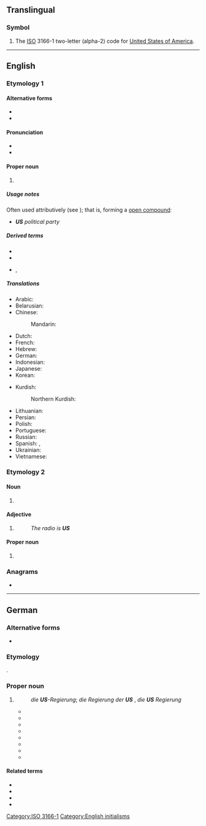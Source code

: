 {{also|Appendix:Variations of "us"}}
==Translingual==

===Symbol===
{{head|mul|symbol}}

# The [[ISO]] 3166-1 two-letter (alpha-2) code for [[United States of America]].

[[Category:ISO 3166-1]]

----

==English==

===Etymology 1===

====Alternative forms====
* {{l|en|U.S.}}
* {{l|en|U. S.}}

====Pronunciation====
* {{IPA|en|/juː.ɛs/}}
* {{audio|en|LL-Q1860 (eng)-Back ache-US.wav|Audio (UK)}}

====Proper noun====
{{en-proper noun}}

# {{initialism of|en|United States}}
#: {{ux|en|[[ICANN]] is based in the '''US'''.}}
#: {{ux|en|legal residents of the 48 [[contiguous]] '''US''' and [[DC]]}}

=====Usage notes=====
Often used attributively (see {{ll|en|attributive noun}}); that is, forming a [[open compound]]:
* '''''US''' political party''

=====Derived terms=====
* {{l|en|US-ian}}
* {{l|en|US American}}
* {{l|en|ANZUS}}, {{l|en|AUKUS}}

=====Translations=====
{{trans-top-also|abbreviation of United States|USA}}
* Arabic: {{not used|ar}}
* Belarusian: {{not used|be}}
* Chinese:
*: Mandarin: {{not used|cmn}}
* Dutch: {{t+|nl|VS|m-p}}
* French: {{t+|fr|EU|m-p}}
* Hebrew: {{not used|he}}
* German: {{t+|de|US-}} {{q|in compounds}}
* Indonesian: {{t+|id|AS}}
* Japanese: {{not used|ja}}
* Korean: {{not used|ko}}
{{trans-mid}}
* Kurdish:
*: Northern Kurdish: {{t|kmr|AY}}
* Lithuanian: {{t+|lt|JAV|f}}
* Persian: {{not used|fa}}
* Polish: {{t|pl|St.Zj.|m-p}}
* Portuguese: {{t-needed|pt}}
* Russian: {{not used|ru}}
* Spanish: {{t+|es|EE. UU.|m-p}}, {{t+|es|EU|m-p}}
* Ukrainian: {{not used|uk}}
* Vietnamese: {{not used|vi}}
{{trans-bottom}}

===Etymology 2===

====Noun====
{{en-noun}}

# {{lb|en|psychology}} {{initialism of|en|[[unconditioned]] [[stimulus]]}}
#: {{cot|en|CS}}

====Adjective====
{{en-adj|?}}

# {{abbreviation of|en|unserviceable}}
#: ''The radio is '''US''' ''

====Proper noun====
{{en-proper noun}}

# {{initialism of|en|Upper Sorbian}}

===Anagrams===
* {{anagrams|en|a=su|SU|Su}}

[[Category:English initialisms]]

----

==German==

===Alternative forms===
* {{alter|de|U. S. ||in compounds/derivatives like ''U. S. Regierung''; obsolete}}

===Etymology===
{{bor|de|en|US}}.

===Proper noun===
{{de-proper noun|p}}

# {{lb|de|uncommon|outside|compounds}} {{synonym of|de|USA}}
#: ''die '''US'''-Regierung''; ''die Regierung der '''US''''' {{q|uncommon}}, ''die '''US''' Regierung'' {{q|obsolete}}
#* {{quote-book|de
|url=https://books.google.ch/books?id=LVE9AAAAYAAJ&pg=PA26&dq=%22die+US+sind%22
|title=Die Verbreitung der Fische. Monografie
|author=Joh.<!-- title page: J., ''Vorwort'' Joh. --> Palacký
|lccn=f17000096
|oclc=1014936433
|publisher=Selbstverlag (Druck von J. Otto)
|location=Prag
|year=1891
|page=26
|passage=Tiefseefische fehlen hier auch nicht. Das max. bleibt altweltlich, aber die amerikanischen sp. (c. ¼) haben sich seit dem C. mehr als verdreifacht und die '''US''' sind das an sp. reichste Vaterland.
|t=
}}
#* {{quote-book|de
|author=F. Hahn in Königsberg
|title=Australien und Polynesien.
|series=Geographisches Jahrbuch. Begründet 1866 durch E. Behm. XVIII. Band, 1895
|editor=In Verbindung mit D. A. Anutschin, A. Auwers, E. Blink, E. Brückner, P. Camena d'Almeida, O. Drude, E. v. Drygalski. J. J. Egli, Th. Fischer, J. Früh, G. Gerland, F. Hahn, E. Hammer, M. Heinrich, H. Hergesell, O. Krümmel, E. Löffler, L. Neumann, E. Rudolph, S. Ruge, K. Schering, H. G. Schlichter, R. Sieger, W. Sievers, Fr. Toula, G. Wegener, B. Weigand, W. Wolkenhauer herausgegeben von Hermann Wagner
|seriesvolume=18
|publisher=Justus Perthes
|location=Gotha
|year=1895
|page=254
|note=in a compound/derivative (with spaces)
|passage=[...] der Bering Sea Question (d. h. des Streites über das Recht der '''U. S.''' Regierung, eigenmächtig den Fang der Bärenrobbe zu verbieten) [...]
|t=
}}
#* {{quote-book|de|year=1973|author=René König|title=Indianer – wohin? Alternativen in Arizona: Skizzen zur Entwicklungssoziologie|publisher=Springer-Verlag|isbn=978-3-322-83985-5<!-- (e-book) / 978-3-531-11200-8 -->|page=99
|text=Gewiß: die '''US''' sind im üblichen Sinne keine »Kolonialmacht«, und doch haben sie beim Vorstoß nach Westen ihren eigenen Kontinent politisch nach kolonialen Gesichtspunkten strukturiert, wie die rein geometrisch gewonnenen Grenzen,{{nb...}}}}
#* {{quote-book|de|year=1989|author=Germany (West), Bundesregierung|title=Die Kabinettsprotokolle der Bundesregierung: Band 5 · 1952|volume=5|publisher=Harald Boldt Verlag|location=Boppard am Rhein|page=234|ISBN=3 7646 1886 8|note=this contains a compound/derivative (with spaces), properly it is "US- und UK-Truppen"|text=Frage der Kosten der '''US''' und UK Truppen in Deutschland und Kosten des Beitrages an EVG; Schäffer dagegen, daß Kosten im Generalvertrag erscheinen.}}
#* {{quote-book|de|year=1990|author=Dieter Blumenwitz|author2=Karl Firsching|author3=Eugen D. Graue|title=Internationales Privatrecht. Band IV|volume=4|publisher=Walter de Gruyter GmbH & Co. KG|isbn=9783112321225|page=361
|text=''Kollisionsrecht:'' Die '''US''' sind ein Mehrrechtsstaat, es gibt weder ein einheitliches international privatrechtliches, noch einheitliches interlokales noch einheitliches materielles Erbrecht. Jeder der 55 Jurisdiktionen hat auf diesen Gebieten ihr eigenes Recht.{{nb...}}}}
#* {{quote-book|de|year=2008|author=Olaf Menne|title=Erfolgsfaktoren in der Popmusik: Am Beispiel der Band Fools Garden|publisher=GRIN Verlag|isbn=9783638947473|page=4|note=this contains a compound/derivative (with spaces) and/or is code switching into English
|text=Polyphonic vergleicht diese Eigenschaften mit denen von Songs, die sich in ihrer Hitdatenbank befinden, welche nach Angaben der Firma aus sämtlichen Titeln der '''US''' und UK Top 30 Charts der letzten 5 Jahre besteht.}}
#* {{quote-book|de|year=2010|author=Michael Ploetz|author2=Tim Szatkowski|title=Akten zur Auswärtigen Politik der Bundesrepublik Deutschland 1979|series=Akten zur Auswärtigen Politik der Bundesrepublik Deutschland. Herausgegeben im Auftrag des Auswärtigen Amts vom Institut für Zeitgeschichte. Herausgeber: Horst Möller. Mitherausgeber: Klaus Hildebrand und Gregor Schöllgen|publisher=R. Oldenbourgh Verlag München|isbn=978-3-486-71808-9<!-- (eISBN) / 978-3-486-59191-0 -->|page=72
|text=Die '''US''' sind jedoch zur Zeit sicher nicht bereit, sich direkt in Indochina zu engagieren (Vietnam-Trauma!).{{nb...}}}}
#* {{quote-book|de|year=2015|author=Daniela Taschler|author2=Tim Szatkowski|title=Akten zur Auswärtigen Politik der Bundesrepublik Deutschland 1984|series=Akten zur Auswärtigen Politik der Bundesrepublik Deutschland. Herausgegeben im Auftrag des Auswärtigen Amts vom Institut für Zeitgeschichte. Herausgeber: Horst Möller. Mitherausgeber: Gregor Schöllgen und Andreas Wirsching|publisher=Walter de Gruyter GmbH & Co KG|isbn=978-3-11-034576-6<!-- e-ISBN (PDF)-->|page=1307|note=quoting Ministerialdirigent Edler von Braunmühl from 18th October 1984
|text=Die '''US''' sind die einzige der Drei Mächte, die mangelnde oder zu späte Unterrichtung über Entwicklungen im innerdeutschen Verhältnis kritisieren. Ähnliche Klagen sind von Briten und Franzosen bisher nicht geäußert worden.{{nb...}}}}

====Related terms====
* {{l|de|USA}}
* {{l|de|US-Amerikaner|g=m||US-American, U.S. American (U.S.-American)}}
* {{l|de|US-amerikanisch||US-American, U.S. American (U.S.-American)}}
* {{l|de|US-Dollar|g=m}}